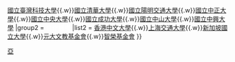 {{Navbox
|name   = EMBA商管聯盟
|title=EMBA商管聯盟 (EMBA Alliance)
|titlestyle = background:Blue; color:white;
|groupstyle = background:Blue; color:white;
|evenstyle = background:LemonChiffon;
|above= 
|group1 = <span style="color:#ffffff;">聯盟學校</span>
|list1  = 
[[國立政治大學商學院|國立政治大學]]{{.w}}[[國立臺灣科技大學管理學院|國立臺灣科技大學]]{{.w}}[[國立清華大學]]{{.w}}[[國立陽明交通大學]]{{.w}}[[國立中正大學]]{{.w}}[[國立中央大學]]{{.w}}[[國立成功大學]]{{.w}}[[國立中山大學管理學院|國立中山大學]]{{.w}}[[國立中興大學]]
|group2 =  <span style="color:#ffffff;">合作機構</span>
|list2  = [[香港中文大學]]{{.w}}[[上海交通大學]]{{.w}}[[新加坡國立大學]]{{.w}}[[元大金融控股公司|元大文教基金會]]{{.w}}[[施振榮|智榮基金會]]
}}<noinclude>
[[Category:教育模板|亞]]
</noinclude>
